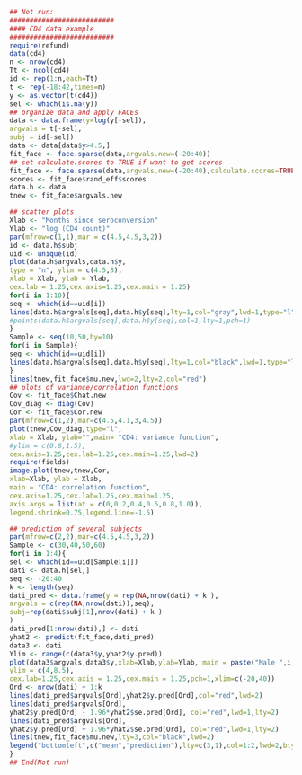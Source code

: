 ```r
## Not run:
##########################
#### CD4 data example
##########################
require(refund)
data(cd4)
n <- nrow(cd4)
Tt <- ncol(cd4)
id <- rep(1:n,each=Tt)
t <- rep(-18:42,times=n)
y <- as.vector(t(cd4))
sel <- which(is.na(y))
## organize data and apply FACEs
data <- data.frame(y=log(y[-sel]),
argvals = t[-sel],
subj = id[-sel])
data <- data[data$y>4.5,]
fit_face <- face.sparse(data,argvals.new=(-20:40))
## set calculate.scores to TRUE if want to get scores
fit_face <- face.sparse(data,argvals.new=(-20:40),calculate.scores=TRUE)
scores <- fit_face$rand_eff$scores
data.h <- data
tnew <- fit_face$argvals.new
```

```r
## scatter plots
Xlab <- "Months since seroconversion"
Ylab <- "log (CD4 count)"
par(mfrow=c(1,1),mar = c(4.5,4.5,3,2))
id <- data.h$subj
uid <- unique(id)
plot(data.h$argvals,data.h$y,
type = "n", ylim = c(4.5,8),
xlab = Xlab, ylab = Ylab,
cex.lab = 1.25,cex.axis=1.25,cex.main = 1.25)
for(i in 1:10){
seq <- which(id==uid[i])
lines(data.h$argvals[seq],data.h$y[seq],lty=1,col="gray",lwd=1,type="l")
#points(data.h$argvals[seq],data.h$y[seq],col=1,lty=1,pch=1)
}
Sample <- seq(10,50,by=10)
for(i in Sample){
seq <- which(id==uid[i])
lines(data.h$argvals[seq],data.h$y[seq],lty=1,col="black",lwd=1,type="l")
}
lines(tnew,fit_face$mu.new,lwd=2,lty=2,col="red")
## plots of variance/correlation functions
Cov <- fit_face$Chat.new
Cov_diag <- diag(Cov)
Cor <- fit_face$Cor.new
par(mfrow=c(1,2),mar=c(4.5,4.1,3,4.5))
plot(tnew,Cov_diag,type="l",
xlab = Xlab, ylab="",main= "CD4: variance function",
#ylim = c(0.8,1.5),
cex.axis=1.25,cex.lab=1.25,cex.main=1.25,lwd=2)
require(fields)
image.plot(tnew,tnew,Cor,
xlab=Xlab, ylab = Xlab,
main = "CD4: correlation function",
cex.axis=1.25,cex.lab=1.25,cex.main=1.25,
axis.args = list(at = c(0,0.2,0.4,0.6,0.8,1.0)),
legend.shrink=0.75,legend.line=-1.5)

```

```r
## prediction of several subjects
par(mfrow=c(2,2),mar=c(4.5,4.5,3,2))
Sample <- c(30,40,50,60)
for(i in 1:4){
sel <- which(id==uid[Sample[i]])
dati <- data.h[sel,]
seq <- -20:40
k <- length(seq)
dati_pred <- data.frame(y = rep(NA,nrow(dati) + k ),
argvals = c(rep(NA,nrow(dati)),seq),
subj=rep(dati$subj[1],nrow(dati) + k )
)
dati_pred[1:nrow(dati),] <- dati
yhat2 <- predict(fit_face,dati_pred)
data3 <- dati
Ylim <- range(c(data3$y,yhat2$y.pred))
plot(data3$argvals,data3$y,xlab=Xlab,ylab=Ylab, main = paste("Male ",i,sep=""),
ylim = c(4,8.5),
cex.lab=1.25,cex.axis = 1.25,cex.main = 1.25,pch=1,xlim=c(-20,40))
Ord <- nrow(dati) + 1:k
lines(dati_pred$argvals[Ord],yhat2$y.pred[Ord],col="red",lwd=2)
lines(dati_pred$argvals[Ord],
yhat2$y.pred[Ord] - 1.96*yhat2$se.pred[Ord], col="red",lwd=1,lty=2)
lines(dati_pred$argvals[Ord],
yhat2$y.pred[Ord] + 1.96*yhat2$se.pred[Ord], col="red",lwd=1,lty=2)
lines(tnew,fit_face$mu.new,lty=3,col="black",lwd=2)
legend("bottomleft",c("mean","prediction"),lty=c(3,1),col=1:2,lwd=2,bty="n")
}
## End(Not run)

```
